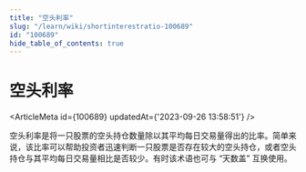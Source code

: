 ```yaml
---
title: "空头利率"
slug: "/learn/wiki/shortinterestratio-100689"
id: "100689"
hide_table_of_contents: true
---
```



# 空头利率

<ArticleMeta id={100689} updatedAt={'2023-09-26 13:58:51'} />
<div className='border-solid border-b border-t-0 my-4 border-[var(--ifm-color-gray-300)]' />

空头利率是将一只股票的空头持仓数量除以其平均每日交易量得出的比率。简单来说，该比率可以帮助投资者迅速判断一只股票是否存在较大的空头持仓，或者空头持仓与其平均每日交易量相比是否较少。有时该术语也可与 “天数盖” 互换使用。
